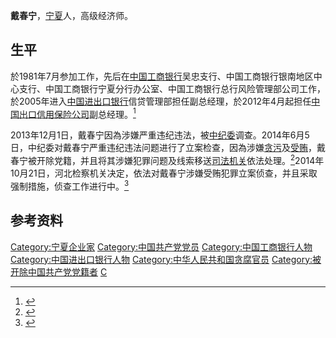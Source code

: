 '''戴春宁'''{{BD|1962年|2月|||戴}}，[[宁夏|宁夏]]人，高级经济师。

==生平==
於1981年7月参加工作，先后在[[中国工商银行|中国工商银行]]吴忠支行、中国工商银行银南地区中心支行、中国工商银行宁夏分行办公室、中国工商银行总行风险管理部公司工作，於2005年进入[[中国进出口银行|中国进出口银行]]信贷管理部担任副总经理，於2012年4月起担任[[中国出口信用保险公司|中国出口信用保险公司]]副总经理。<ref>{{Cite web |url=http://www.ccdi.gov.cn/scdc/zggb/zjsc/201607/t20160704_115808.html |title=中国出口信保副总戴春宁涉嫌严重违纪违法接受组织调查 |access-date=2019-08-16 |archive-date=2019-08-16 |archive-url=https://web.archive.org/web/20190816031550/http://www.ccdi.gov.cn/scdc/zggb/zjsc/201607/t20160704_115808.html |dead-url=no }}</ref>

2013年12月1日，戴春宁因為涉嫌严重违纪违法，被[[中纪委|中纪委]]调查。2014年6月5日，中纪委对戴春宁严重违纪违法问题进行了立案检查，因為涉嫌[[贪污|贪污]]及[[受贿|受贿]]，戴春宁被开除党籍，并且将其涉嫌犯罪问题及线索移送[[司法机关|司法机关]]依法处理。<ref>{{Cite web |url=http://www.ccdi.gov.cn/scdc/zggb/djcf/201607/t20160704_115941.html |title=中国出口信保原副总戴春宁贪污巨额公款被开除党籍 |access-date=2019-08-16 |archive-date=2019-01-29 |archive-url=https://web.archive.org/web/20190129043512/http://www.ccdi.gov.cn/scdc/zggb/djcf/201607/t20160704_115941.html |dead-url=no }}</ref>2014年10月21日，河北检察机关决定，依法对戴春宁涉嫌受贿犯罪立案侦查，并且采取强制措施，侦查工作进行中。<ref>{{Cite web |url=http://www.spp.gov.cn/qwfb/201410/t20141021_82374.shtml |title=河北检察机关依法决定对戴春宁立案侦查 |access-date=2014-10-27 |archive-date=2019-08-24 |archive-url=https://web.archive.org/web/20190824042119/http://www.spp.gov.cn/qwfb/201410/t20141021_82374.shtml |dead-url=no }}</ref>

== 参考资料 ==
{{Reflist}}

{{中共十八大到十九大期间的反腐败工作}}

{{DEFAULTSORT:D}}
[[Category:宁夏企业家|Category:宁夏企业家]]
[[Category:中国共产党党员|Category:中国共产党党员]]
[[Category:中国工商银行人物|Category:中国工商银行人物]]
[[Category:中国进出口银行人物|Category:中国进出口银行人物]]
[[Category:中华人民共和国贪腐官员|Category:中华人民共和国贪腐官员]]
[[Category:被开除中国共产党党籍者|Category:被开除中国共产党党籍者]]
[[Category:戴姓|C]]